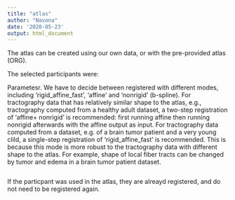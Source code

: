 ```yaml
---
title: "atlas"
author: "Navona"
date: '2020-05-23'
output: html_document
---
```


The atlas can be created using our own data, or with the pre-provided atlas (ORG).

The selected participants were:

Parametesr. We have to decide between registered with different modes, including 'rigid_affine_fast', 'affine' and 'nonrigid' (b-spline). For tractography data that has relatively similar shape to the atlas, e.g., tractography computed from a healthy adult dataset, a two-step registration of 'affine+ nonrigid' is recommended: first running affine then running nonrigid afterwards with the affine output as input. For tractography data computed from a dataset, e.g. of a brain tumor patient and a very young clild, a single-step registration of 'rigid_affine_fast' is recommended. This is because this mode is more robust to the tractography data with different shape to the atlas. For example, shape of local fiber tracts can be changed by tumor and edema in a brain tumor patient dataset.

```r

```

If the particpant was used in the atlas, they are alreayd registered, and do not need to be registered again.
